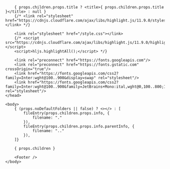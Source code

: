 
<html>
    <head>
        <meta name="viewport" content="width=device-width, initial-scale=1"></meta>

        { props.children.props.title ? <title>{ props.children.props.title }</title> : null }
        {/* <link rel="stylesheet" href="https://cdnjs.cloudflare.com/ajax/libs/highlight.js/11.9.0/styles/github.min.css"></link> */}

        <link rel="stylesheet" href="/style.css"></link>
        {/* <script src="https://cdnjs.cloudflare.com/ajax/libs/highlight.js/11.9.0/highlight.min.js"></script>
        <script>hljs.highlightAll();</script> */}

        <link rel="preconnect" href="https://fonts.googleapis.com"/>
        <link rel="preconnect" href="https://fonts.gstatic.com" crossOrigin="true"/>
        <link href="https://fonts.googleapis.com/css2?family=Inter:wght@100..900&display=swap" rel="stylesheet"/>
        <link href="https://fonts.googleapis.com/css2?family=Inter:wght@100..900&family=JetBrains+Mono:ital,wght@0,100..800;1,100..800&display=swap" rel="stylesheet"/>
    </head>

    <body>
        { (props.noDefaultFolders || false) ? <></> : [
            fileEntry(props.children.props.info, {
                filename: "."
            }),
            fileEntry(props.children.props.info.parentInfo, {
                filename: ".."
            }),
        ]}

        { props.children }

        <Footer />
    </body>
</html>
